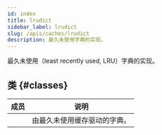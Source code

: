 ```yaml
---
id: index
title: lrudict
sidebar_label: lrudict
slug: /apis/caches/lrudict
description: 最久未使用字典的实现。
---
```




<APITopBar type="module" source="caches.lrudict" />

最久未使用（least recently used, LRU）字典的实现。

## 类 {#classes}

|                                    成员                                    | <center>说明</center>        |
| :------------------------------------------------------------------------: | :--------------------------- |
| [<IconObjType type="class" hasText={true} text="LRUDict"/>](./LRUDict.mdx) | 由最久未使用缓存驱动的字典。 |
